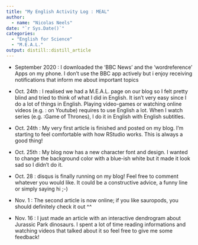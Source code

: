 ```yaml
---
title: "My English Activity Log : MEAL"
author:
  - name: "Nicolas Neels" 
date: "`r Sys.Date()`"
categories:
  - "English for Science"
  - "M.E.A.L."
output: distill::distill_article
---
```


- September 2020 : I downloaded the 'BBC News' and the 'wordreference' Apps on my phone. I don't use the BBC app actively but i enjoy receiving notifications that inform me about important topics

- Oct. 24th : I realised we had a M.E.A.L. page on our blog so I felt pretty blind and tried to think of what I did in English. It isn't very easy since I do a lot of things in English. Playing video-games or watching online videos (e.g. : on Youtube) requires to use English a lot. When I watch series (e.g. :Game of Thrones), I do it in English with English subtitles.

- Oct. 24th : My very first article is finished and posted on my blog. I'm starting to feel comfortable with how RStudio works. This is always a good thing!

- Oct. 25th : My blog now has a new character font and design. I wanted to change the background color with a blue-ish white but it made it look sad so I didn't do it.

- Oct. 28 : disqus is finally running on my blog! Feel free to comment whatever you would like. It could be a constructive advice, a funny line or simply saying hi ;-)

- Nov. 1 : The second article is now online; if you like sauropods, you should definitely check it out ^^

- Nov. 16 : I just made an article with an interactive dendrogram about Jurassic Park dinosaurs. I spent a lot of time reading informations and watching videos that talked about it so feel free to give me some feedback!
